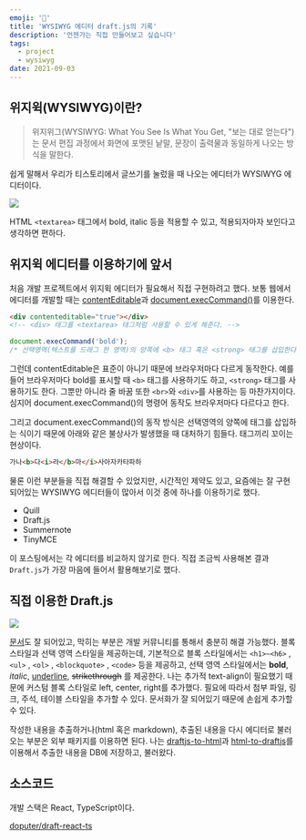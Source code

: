 ```yaml
---
emoji: '👀'
title: 'WYSIWYG 에디터 draft.js의 기록'
description: '언젠가는 직접 만들어보고 싶습니다'
tags:
  - project
  - wysiwyg
date: 2021-09-03
---
```


## 위지윅(WYSIWYG)이란?

> 위지위그(WYSIWYG: What You See Is What You Get, "보는 대로 얻는다")는 문서 편집 과정에서 화면에 포맷된 낱말, 문장이 출력물과 동일하게 나오는 방식을 말한다.

쉽게 말해서 우리가 티스토리에서 글쓰기를 눌렀을 때 나오는 에디터가 WYSIWYG 에디터이다.

![](0.png)

HTML `<textarea>` 태그에서 bold, italic 등을 적용할 수 있고, 적용되자마자 보인다고 생각하면 편하다.

## 위지윅 에디터를 이용하기에 앞서

처음 개발 프로젝트에서 위지윅 에디터가 필요해서 직접 구현하려고 했다. 보통 웹에서 에디터를 개발할 때는 [contentEditable](https://developer.mozilla.org/ko/docs/Web/HTML/Global_attributes/contenteditable)과 [document.execCommand()](https://developer.mozilla.org/ko/docs/Web/API/Document/execCommand)를 이용한다.

```html
<div contenteditable="true"></div>
<!-- <div> 태그를 <textarea> 태그처럼 사용할 수 있게 해준다. -->
```

```js
document.execCommand('bold');
/* 선택영역(텍스트를 드래그 한 영역)의 양쪽에 <b> 태그 혹은 <strong> 태그를 삽입한다. */
```

그런데 contentEditable은 표준이 아니기 때문에 브라우저마다 다르게 동작한다. 예를 들어 브라우저마다 bold를 표시할 때 `<b>` 태그를 사용하기도 하고, `<strong>` 태그를 사용하기도 한다. 그뿐만 아니라 줄 바꿈 또한 `<br>`와 `<div>`를 사용하는 등 마찬가지이다. 심지어 document.execCommand()의 명령어 동작도 브라우저마다 다르다고 한다.

그리고 document.execCommand()의 동작 방식은 선택영역의 양쪽에 태그를 삽입하는 식이기 때문에 아래와 같은 불상사가 발생했을 때 대처하기 힘들다. 태그끼리 꼬이는 현상이다.

```html
가나<b>다<i>라</b>마</i>사아자카타파하
```

물론 이런 부분들을 직접 해결할 수 있었지만, 시간적인 제약도 있고, 요즘에는 잘 구현되어있는 WYSIWYG 에디터들이 많아서 이것 중에 하나를 이용하기로 했다.

- Quill
- Draft.js
- Summernote
- TinyMCE

이 포스팅에서는 각 에디터를 비교하지 않기로 한다. 직접 조금씩 사용해본 결과 `Draft.js`가 가장 마음에 들어서 활용해보기로 했다.

## 직접 이용한 Draft.js

![](1.gif)

[문서](https://draftjs.org/)도 잘 되어있고, 막히는 부분은 개발 커뮤니티를 통해서 충분히 해결 가능했다. 블록 스타일과 선택 영역 스타일을 제공하는데, 기본적으로 블록 스타일에서는 `<h1>~<h6>` , `<ul>` , `<ol>` , `<blockquote>` , `<code>` 등을 제공하고, 선택 영역 스타일에서는 **bold**, _italic_, <u>underline</u>, <del>strikethrough</del> 를 제공한다. 나는 추가적 text-align이 필요했기 때문에 커스텀 블록 스타일로 left, center, right를 추가했다. 필요에 따라서 첨부 파일, 링크, 주석, 테이블 스타일을 추가할 수 있다. 문서화가 잘 되어있기 때문에 손쉽게 추가할 수 있다.

작성한 내용을 추출하거나(html 혹은 markdown), 추출된 내용을 다시 에디터로 불러오는 부분은 외부 패키지를 이용하면 된다. 나는 [draftjs-to-html](https://www.npmjs.com/package/draftjs-to-html)과 [html-to-draftjs](https://www.npmjs.com/package/html-to-draftjs)를 이용해서 추출한 내용을 DB에 저장하고, 불러왔다.

## 소스코드

개발 스택은 React, TypeScript이다.

[doputer/draft-react-ts](https://github.com/doputer/draft-react-ts)
